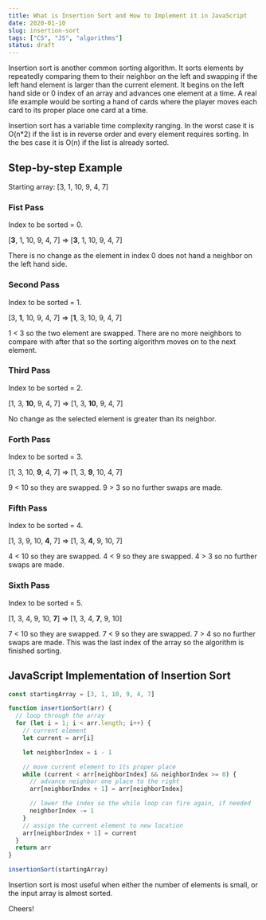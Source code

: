 ```yaml
---
title: What is Insertion Sort and How to Implement it in JavaScript
date: 2020-01-10
slug: insertion-sort
tags: ["CS", "JS", "algorithms"]
status: draft
---
```


Insertion sort is another common sorting algorithm. It sorts elements by repeatedly comparing them to their neighbor on the left and swapping if the left hand element is larger than the current element. It begins on the left hand side or 0 index of an array and advances one element at a time. A real life example would be sorting a hand of cards where the player moves each card to its proper place one card at a time.

Insertion sort has a variable time complexity ranging. In the worst case it is O(n\*2) if the list is in reverse order and every element requires sorting. In the bes case it is O(n) if the list is already sorted.

## Step-by-step Example

Starting array: [3, 1, 10, 9, 4, 7]

### Fist Pass

Index to be sorted = 0.

[**3**, 1, 10, 9, 4, 7] => [**3**, 1, 10, 9, 4, 7]

There is no change as the element in index 0 does not hand a neighbor on the left hand side.

### Second Pass

Index to be sorted = 1.

[3, **1**, 10, 9, 4, 7] => [**1**, 3, 10, 9, 4, 7]

1 < 3 so the two element are swapped. There are no more neighbors to compare with after that so the sorting algorithm moves on to the next element.

### Third Pass

Index to be sorted = 2.

[1, 3, **10**, 9, 4, 7] => [1, 3, **10**, 9, 4, 7]

No change as the selected element is greater than its neighbor.

### Forth Pass

Index to be sorted = 3.

[1, 3, 10, **9**, 4, 7] => [1, 3, **9**, 10, 4, 7]

9 < 10 so they are swapped. 9 > 3 so no further swaps are made.

### Fifth Pass

Index to be sorted = 4.

[1, 3, 9, 10, **4**, 7] => [1, 3, **4**, 9, 10, 7]

4 < 10 so they are swapped. 4 < 9 so they are swapped. 4 > 3 so no further swaps are made.

### Sixth Pass

Index to be sorted = 5.

[1, 3, 4, 9, 10, **7**] => [1, 3, 4, **7**, 9, 10]

7 < 10 so they are swapped. 7 < 9 so they are swapped. 7 > 4 so no further swaps are made. This was the last index of the array so the algorithm is finished sorting.

## JavaScript Implementation of Insertion Sort

```js
const startingArray = [3, 1, 10, 9, 4, 7]

function insertionSort(arr) {
  // loop through the array
  for (let i = 1; i < arr.length; i++) {
    // current element
    let current = arr[i]

    let neighborIndex = i - 1

    // move current element to its proper place
    while (current < arr[neighborIndex] && neighborIndex >= 0) {
      // advance neighbor one place to the right
      arr[neighborIndex + 1] = arr[neighborIndex]

      // lower the index so the while loop can fire again, if needed
      neighborIndex -= 1
    }
    // assign the current element to new location
    arr[neighborIndex + 1] = current
  }
  return arr
}

insertionSort(startingArray)
```

Insertion sort is most useful when either the number of elements is small, or the input array is almost sorted.

Cheers!

